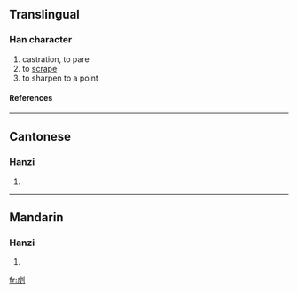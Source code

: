 ==Translingual==
===Han character===
{{Han char|rad=刀|as=10|sn=12|four=|canj=卜大中弓 (YKLN)}}
# castration, to pare
# to [[scrape]]
# to sharpen to a point
====References====
{{Han ref|kx=0142.410|hdz=10350.010|uh=34FA|ud=13562}}

----
==Cantonese==
===Hanzi===
{{yue-hanzi|jyut=|y=gin1, gin6 kin4}}
# {{defn|Cantonese}}

----
==Mandarin==
===Hanzi===
{{cmn-hanzi|pin=[[jiàn]] ([[jian4]])|wg=chien<sup>4</sup>}}
# {{defn|Mandarin}}

[[fr:㓺]]